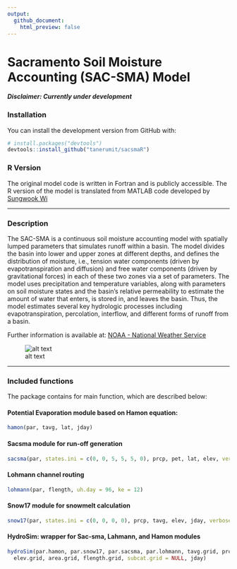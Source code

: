 ```yaml
---
output:
  github_document:
    html_preview: false
---
```



# Sacramento Soil Moisture Accounting (SAC-SMA) Model

**_Disclaimer: Currently under development_**

### Installation

You can install the development version from GitHub with:

```r

# install.packages("devtools")
devtools::install_github("tanerumit/sacsmaR")

```

### R Version

The original model code is written in Fortran and is publicly accessible. The R
version of the model is translated from MATLAB code developed by [Sungwook Wi](https://github.com/sungwookwi)


------

### Description

The SAC-SMA is a continuous soil moisture accounting model with spatially 
lumped parameters that simulates runoff within a basin. The model divides the 
basin into lower and upper zones at different depths, and defines the distribution 
of moisture, i.e., tension water components (driven by evapotranspiration and 
diffusion) and free water components (driven by gravitational forces) in each of 
these two zones via a set of parameters. The model uses precipitation and temperature 
variables, along with parameters on soil moisture states and the basin’s relative 
permeability to estimate the amount of water that enters, is stored in, and leaves 
the basin. Thus, the model estimates several key hydrologic processes including 
evapotranspiration, percolation, interflow, and different forms of runoff from a basin. 

Further information is available at: 
[NOAA - National Weather Service](http://www.nws.noaa.gov/oh/hrl/nwsrfs/users_manual/part2/_pdf/23sacsma.pdf)

![alt text](http://www.appsolutelydigital.com/ModelPrimer/images/image79.jpeg "SAC-SMA model")

------

### Included functions

The package contains for main function, which are described below:


#### Potential Evaporation module based on Hamon equation:

```r
hamon(par, tavg, lat, jday)
```


#### Sacsma module for run-off generation

```r
sacsma(par, states.ini = c(0, 0, 5, 5, 5, 0), prcp, pet, lat, elev, verbose = FALSE)
```

#### Lohmann channel routing

```r
lohmann(par, flength, uh.day = 96, ke = 12)
```

#### Snow17 module for snowmelt calculation

```r
snow17(par, states.ini = c(0, 0, 0, 0), prcp, tavg, elev, jday, verbose = FALSE)
```

#### HydroSim: wrapper for Sac-sma, Lahmann, and Hamon modules

```r
hydroSim(par.hamon, par.snow17, par.sacsma, par.lohmann, tavg.grid, prcp.grid, lat.grid, 
  elev.grid, area.grid, flength.grid, subcat.grid = NULL, jday)
```






